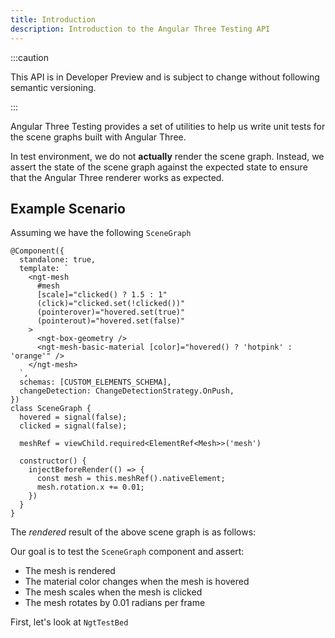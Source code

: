```yaml
---
title: Introduction
description: Introduction to the Angular Three Testing API
---
```




:::caution

This API is in Developer Preview and is subject to change without following semantic versioning.

:::

Angular Three Testing provides a set of utilities to help us write unit tests for the scene graphs built with Angular Three.

In test environment, we do not **actually** render the scene graph. Instead, we assert the state of the scene graph against the expected state
to ensure that the Angular Three renderer works as expected.

## Example Scenario

Assuming we have the following `SceneGraph`

```angular-ts
@Component({
  standalone: true,
  template: `
    <ngt-mesh
      #mesh
      [scale]="clicked() ? 1.5 : 1"
      (click)="clicked.set(!clicked())"
      (pointerover)="hovered.set(true)"
      (pointerout)="hovered.set(false)"
    >
      <ngt-box-geometry />
      <ngt-mesh-basic-material [color]="hovered() ? 'hotpink' : 'orange'" />
    </ngt-mesh>
  `,
  schemas: [CUSTOM_ELEMENTS_SCHEMA],
  changeDetection: ChangeDetectionStrategy.OnPush,
})
class SceneGraph {
  hovered = signal(false);
  clicked = signal(false);

  meshRef = viewChild.required<ElementRef<Mesh>>('mesh')

  constructor() {
    injectBeforeRender(() => {
      const mesh = this.meshRef().nativeElement;
      mesh.rotation.x += 0.01;
    })
  }
}
```

The _rendered_ result of the above scene graph is as follows:

<div class="h-96 w-full border border-dashed border-accent-500 rounded">
	<TestBed client:only />
</div>

Our goal is to test the `SceneGraph` component and assert:

- The mesh is rendered
- The material color changes when the mesh is hovered
- The mesh scales when the mesh is clicked
- The mesh rotates by 0.01 radians per frame

First, let's look at `NgtTestBed`
